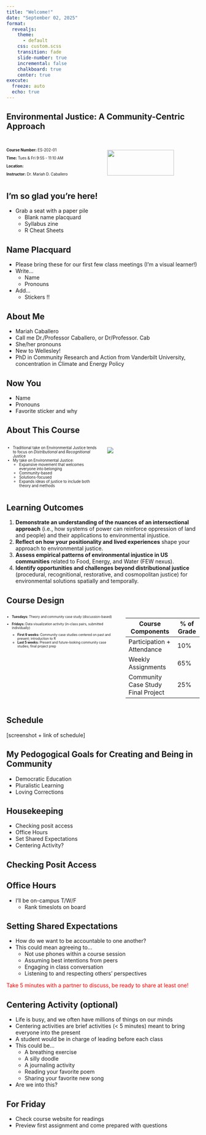 ```yaml
---
title: "Welcome!"
date: "September 02, 2025"
format: 
  revealjs:
    theme:
      - default
    css: custom.scss
    transition: fade
    slide-number: true
    incremental: false 
    chalkboard: true
    center: true
execute:
  freeze: auto
  echo: true
---
```


## Environmental Justice: A Community-Centric Approach {data-background-color="#687b1a"}
|
|
::: columns
::: {.column style="width: 50%; font-size: 70%;"}
**Course Number:** ES-202-01

**Time:**  Tues & Fri 9:55 - 11:10 AM

**Location:** 

**Instructor:** Dr. Mariah D. Caballero
:::

::: {.column width="50%"}
![](images/logo.png){.absolute bottom=-30 right=0 height="85%"}
:::
:::

## I'm so glad you're here! {.smaller}
- Grab a seat with a paper pile
  - Blank name placquard
  - Syllabus zine
  - R Cheat Sheets

## Name Placquard {.smaller}
- Please bring these for our first few class meetings (I'm a visual learner!)
- Write...
  - Name
  - Pronouns
- Add...
  - Stickers !! 

## About Me {.smaller}

-   Mariah Caballero
  - Call me Dr./Professor Caballero, or Dr/Professor. Cab
-   She/her pronouns
-   New to Wellesley! 
- PhD in Community Research and Action from Vanderbilt University, concentration in Climate and Energy Policy

## Now You
- Name
- Pronouns
- Favorite sticker and why

## About This Course
::: columns

::: {.column style="width: 50%; font-size: 70%;"}
- Traditional take on Environmental Justice tends to focus on *Distributional* and *Recognitional* Justice
- My take on Environmental Justice: 
  - Expansive movement that welcomes everyone into belonging
  - Community-based
  - Solutions-focused
  - Expands ideas of justice to include both theory and methods
:::

::: {.column width="50%"}
![](images/Forms_of_Justice.png){.absolute bottom=0 right=0}
:::
:::

## Learning Outcomes{.smaller}

1. **Demonstrate an understanding of the nuances of an intersectional approach** (i.e., how systems of power can reinforce oppression of land and people) and their applications to environmental injustice.
2. **Reflect on how your positionality and lived experiences** shape your approach to environmental justice. 
3. **Assess empirical patterns of environmental injustice in US communities** related to Food, Energy, and Water (FEW nexus). 
4. **Identify opportunities and challenges beyond distributional justice** (procedural, recognitional, restorative, and cosmopolitan justice) for environmental solutions spatially and temporally.

## Course Design
::: columns

:::{.column style="width: 60%; font-size: 60%;"}
- **Tuesdays:** Theory and community case study (discussion-based)
- **Fridays:** Data visualization activity (in-class pairs, submitted individually)  

  - **First 9 weeks:** Community case studies centered on past and present; introduction to R
  - **Last 5 weeks:** Present and future-looking community case studies; final project prep
:::

:::{.column style="width: 40%; font-size: 60%;"}
| Course Components                  | % of Grade  |
|------------------------------------|-------------|
| Participation + Attendance         | 10%         |
| Weekly Assignments                 | 65%         |
| Community Case Study Final Project | 25%         |

:::

:::

## Schedule
[screenshot + link of schedule]

## My Pedogogical Goals for Creating and Being in Community{.smaller}
- Democratic Education
- Pluralistic Learning
- Loving Corrections

## Housekeeping
- Checking posit access
- Office Hours
- Set Shared Expectations
- Centering Activity?

## Checking Posit Access

## Office Hours
- I'll be on-campus T/W/F
  - Rank timeslots on board


## Setting Shared Expectations{.smaller} 
- How do we want to be accountable to one another? 
- This could mean agreeing to...
  - Not use phones within a course session
  - Assuming best intentions from peers
  - Engaging in class conversation
  - Listening to and respecting others' perspectives  

<span style="color:red;">Take 5 minutes with a partner to discuss, be ready to share at least one! </span>

## Centering Activity (optional){.smaller}
- Life is busy, and we often have millions of things on our minds
- Centering activities are brief activities (< 5 minutes) meant to bring everyone into the present
- A student would be in charge of leading before each class 
- This could be...
  - A breathing exercise
  - A silly doodle
  - A journaling activity
  - Reading your favorite poem
  - Sharing your favorite new song
- Are we into this?


## For Friday
- Check course website for readings 
- Preview first assignment and come prepared with questions
